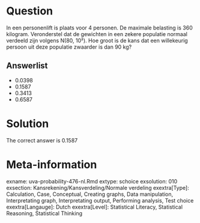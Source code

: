 Question
========

In een personenlift is plaats voor 4 personen. De maximale belasting is 360 kilogram. Veronderstel dat de gewichten in een zekere populatie normaal verdeeld zijn volgens N(80, 10²). Hoe groot is de kans dat een willekeurig persoon uit deze populatie zwaarder is dan 90 kg? 

Answerlist
----------
* 0.0398
* 0.1587
* 0.3413
* 0.6587

Solution
========

The correct answer is  0.1587 

Meta-information
================
exname: uva-probability-476-nl.Rmd 
extype: schoice 
exsolution: 010 
exsection: Kansrekening/Kansverdeling/Normale verdeling
exextra[Type]: Calculation, Case, Conceptual, Creating graphs, Data manipulation, Interpretating graph, Interpretating output, Performing analysis, Test choice 
exextra[Langauge]: Dutch 
exextra[Level]: Statistical Literacy, Statistical Reasoning, Statistical Thinking 
